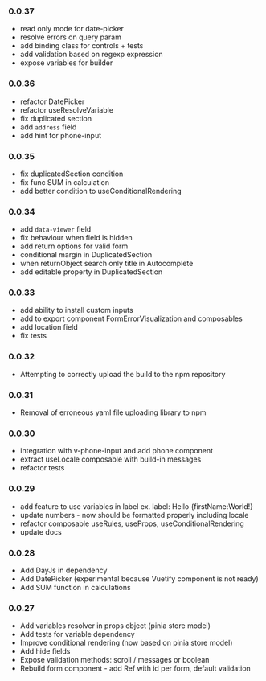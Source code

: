 
<Meta title="Changelog" />

### 0.0.37
- read only mode for date-picker
- resolve errors on query param
- add binding class for controls + tests
- add validation based on regexp expression
- expose variables for builder

### 0.0.36
- refactor DatePicker
- refactor useResolveVariable
- fix duplicated section
- add `address` field
- add hint for phone-input

### 0.0.35
- fix duplicatedSection condition
- fix func SUM in calculation
- add better condition to useConditionalRendering

### 0.0.34
- add `data-viewer` field
- fix behaviour when field is hidden
- add return options for valid form
- conditional margin in DuplicatedSection
- when returnObject search only title in Autocomplete
- add editable property in DuplicatedSection

### 0.0.33
- add ability to install custom inputs
- add to export component FormErrorVisualization and composables
- add location field
- fix tests

### 0.0.32
- Attempting to correctly upload the build to the npm repository

### 0.0.31
- Removal of erroneous yaml file uploading library to npm

### 0.0.30
- integration with v-phone-input and add phone component
- extract useLocale composable with build-in messages
- refactor tests

### 0.0.29
- add feature to use variables in label ex. label: Hello &#123;firstName:World!&#125;
- update numbers - now should be formatted properly including locale
- refactor composable useRules, useProps, useConditionalRendering
- update docs

### 0.0.28
- Add DayJs in dependency
- Add DatePicker (experimental because Vuetify component is not ready)
- Add SUM function in calculations

### 0.0.27
- Add variables resolver in props object (pinia store model)
- Add tests for variable dependency
- Improve conditional rendering (now based on pinia store model)
- Add hide fields
- Expose validation methods: scroll / messages or boolean
- Rebuild form component - add Ref with id per form, default validation
